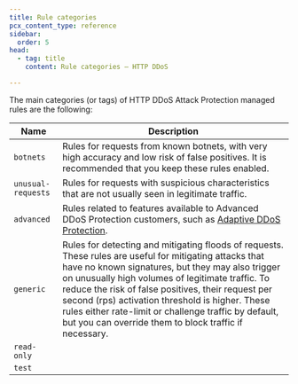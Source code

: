 ```yaml
---
title: Rule categories
pcx_content_type: reference
sidebar:
  order: 5
head:
  - tag: title
    content: Rule categories — HTTP DDoS

---
```



The main categories (or tags) of HTTP DDoS Attack Protection managed rules are the following:



| Name               | Description                                                                                                                                                                                                                                                                                                                                                                                                                                  |
| ------------------ | -------------------------------------------------------------------------------------------------------------------------------------------------------------------------------------------------------------------------------------------------------------------------------------------------------------------------------------------------------------------------------------------------------------------------------------------- |
| `botnets`          | Rules for requests from known botnets, with very high accuracy and low risk of false positives. It is recommended that you keep these rules enabled.                                                                                                                                                                                                                                                                                         |
| `unusual-requests` | Rules for requests with suspicious characteristics that are not usually seen in legitimate traffic.                                                                                                                                                                                                                                                                                                                                          |
| `advanced`         | Rules related to features available to Advanced DDoS Protection customers, such as [Adaptive DDoS Protection](/ddos-protection/managed-rulesets/adaptive-protection/).                                                                                                                                                                                                                                                                       |
| `generic`          | Rules for detecting and mitigating floods of requests. These rules are useful for mitigating attacks that have no known signatures, but they may also trigger on unusually high volumes of legitimate traffic. To reduce the risk of false positives, their request per second (rps) activation threshold is higher. These rules either rate-limit or challenge traffic by default, but you can override them to block traffic if necessary. |
| `read-only`        | <Render file="managed-rulesets/read-only-rules-description" />                                                                                                                                                                                                                                                                                                                                                                               |
| `test`             | <Render file="managed-rulesets/test-rules-description" />                                                                                                                                                                                                                                                                                                                                                                                    |


